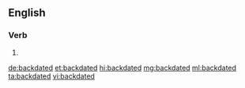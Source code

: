==English==

===Verb===
{{head|en|verb form}}

# {{en-past of|backdate}}

[[de:backdated]]
[[et:backdated]]
[[hi:backdated]]
[[mg:backdated]]
[[ml:backdated]]
[[ta:backdated]]
[[vi:backdated]]